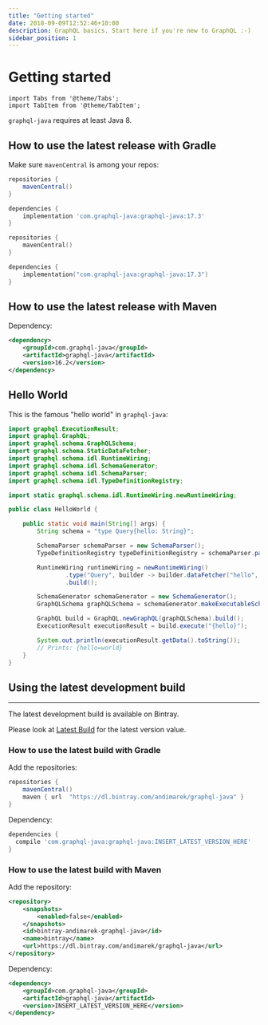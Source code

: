 ```yaml
---
title: "Getting started"
date: 2018-09-09T12:52:46+10:00
description: GraphQL basics. Start here if you're new to GraphQL :-)
sidebar_position: 1
---
```


# Getting started

```mdx-code-block
import Tabs from '@theme/Tabs';
import TabItem from '@theme/TabItem';
```

`graphql-java` requires at least Java 8.


## How to use the latest release with Gradle

Make sure `mavenCentral` is among your repos:

<Tabs groupId="gradle-language">
<TabItem value="groovy" label="Gradle">

```groovy {6}
repositories {
    mavenCentral()
}

dependencies {
    implementation 'com.graphql-java:graphql-java:17.3'
}
```

</TabItem>
<TabItem value="kotlin" label="Gradle (Kotlin)">

```kotlin {6}
repositories {
    mavenCentral()
}

dependencies {
    implementation("com.graphql-java:graphql-java:17.3")
}
```

</TabItem>
</Tabs>

## How to use the latest release with Maven

Dependency:

```xml
<dependency>
    <groupId>com.graphql-java</groupId>
    <artifactId>graphql-java</artifactId>
    <version>16.2</version>
</dependency>
```


## Hello World

This is the famous "hello world" in ``graphql-java``:

```java
import graphql.ExecutionResult;
import graphql.GraphQL;
import graphql.schema.GraphQLSchema;
import graphql.schema.StaticDataFetcher;
import graphql.schema.idl.RuntimeWiring;
import graphql.schema.idl.SchemaGenerator;
import graphql.schema.idl.SchemaParser;
import graphql.schema.idl.TypeDefinitionRegistry;

import static graphql.schema.idl.RuntimeWiring.newRuntimeWiring;

public class HelloWorld {

    public static void main(String[] args) {
        String schema = "type Query{hello: String}";

        SchemaParser schemaParser = new SchemaParser();
        TypeDefinitionRegistry typeDefinitionRegistry = schemaParser.parse(schema);

        RuntimeWiring runtimeWiring = newRuntimeWiring()
                .type("Query", builder -> builder.dataFetcher("hello", new StaticDataFetcher("world")))
                .build();

        SchemaGenerator schemaGenerator = new SchemaGenerator();
        GraphQLSchema graphQLSchema = schemaGenerator.makeExecutableSchema(typeDefinitionRegistry, runtimeWiring);

        GraphQL build = GraphQL.newGraphQL(graphQLSchema).build();
        ExecutionResult executionResult = build.execute("{hello}");

        System.out.println(executionResult.getData().toString());
        // Prints: {hello=world}
    }
}
```

## Using the latest development build
----------------------------------

The latest development build is available on Bintray.

Please look at [Latest Build](https://bintray.com/andimarek/graphql-java/graphql-java/_latestVersion>) for the
latest version value.


### How to use the latest build with Gradle

Add the repositories:

```groovy
repositories {
    mavenCentral()
    maven { url  "https://dl.bintray.com/andimarek/graphql-java" }
}
```

Dependency:

```groovy
dependencies {
  compile 'com.graphql-java:graphql-java:INSERT_LATEST_VERSION_HERE'
}
```



### How to use the latest build with Maven


Add the repository:

```xml
<repository>
    <snapshots>
        <enabled>false</enabled>
    </snapshots>
    <id>bintray-andimarek-graphql-java</id>
    <name>bintray</name>
    <url>https://dl.bintray.com/andimarek/graphql-java</url>
</repository>
```

Dependency:

```xml
<dependency>
    <groupId>com.graphql-java</groupId>
    <artifactId>graphql-java</artifactId>
    <version>INSERT_LATEST_VERSION_HERE</version>
</dependency>
```
